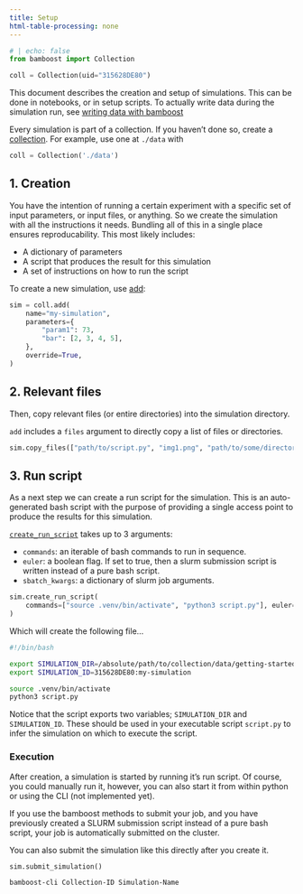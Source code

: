 ```yaml
---
title: Setup
html-table-processing: none
---
```


```python
# | echo: false
from bamboost import Collection

coll = Collection(uid="315628DE80")
```

::: {.callout-tip}
This document describes the creation and setup of simulations.
This can be done in notebooks, or in setup scripts.
To actually write data during the simulation run, see [writing data with
bamboost](/docs/simulation/writing)
:::

Every simulation is part of a collection.
If you haven't done so, create a [collection](/docs/collection).
For example, use one at `./data` with
```python
coll = Collection('./data')
```

## 1. Creation

You have the intention of running a certain experiment with a specific set of input parameters, or input files, or anything. So we create the simulation with all the instructions it needs. Bundling all of this in a single place ensures reproducability. This most likely includes:

- A dictionary of parameters
- A script that produces the result for this simulation
- A set of instructions on how to run the script

To create a new simulation, use [add](/apidocs/core/collection#Collection.add):

```python
sim = coll.add(
    name="my-simulation",
    parameters={
        "param1": 73,
        "bar": [2, 3, 4, 5],
    },
    override=True,
)
```

## 2. Relevant files

Then, copy relevant files (or entire directories) into the simulation directory.

::: callout-tip
`add` includes a `files` argument to directly copy a list of files or directories.
:::

```python
sim.copy_files(["path/to/script.py", "img1.png", "path/to/some/directory"])
```

## 3. Run script

As a next step we can create a run script for the simulation. This is an auto-generated bash script with the purpose of providing a single access point to produce the results for this simulation.

[`create_run_script`](/apidocs/core/simulation/base#_Simulation.create_run_script) takes up to 3 arguments:

- `commands`: an iterable of bash commands to run in sequence.
- `euler`: a boolean flag. If set to true, then a slurm submission script is written instead of a pure bash script.
- `sbatch_kwargs`: a dictionary of slurm job arguments.

```python
sim.create_run_script(
    commands=["source .venv/bin/activate", "python3 script.py"], euler=False
)
```

Which will create the following file...

```.bash
#!/bin/bash

export SIMULATION_DIR=/absolute/path/to/collection/data/getting-started/my-simulation
export SIMULATION_ID=315628DE80:my-simulation

source .venv/bin/activate
python3 script.py
```

Notice that the script exports two variables; `SIMULATION_DIR` and `SIMULATION_ID`. These should be used in your executable script `script.py` to infer the simulation on which to execute the script.

### Execution

After creation, a simulation is started by running it's run script. Of course, you could manually run it, however, you can also start it from within python or using the CLI (not implemented yet).

::: callout-tip
If you use the bamboost methods to submit your job, and you have previously created a SLURM submission script instead of a pure bash script, your job is automatically submitted on the cluster.
:::

::: callout-tip
You can also submit the simulation like this directly after you create it.
:::

```.python
sim.submit_simulation()
```

```.bash
bamboost-cli Collection-ID Simulation-Name
```
